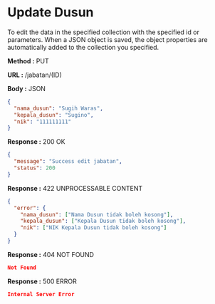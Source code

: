 
# Update Dusun

To edit the data in the specified collection with the specified id or parameters.
When a JSON object is saved, the object properties are automatically added to the collection you specified.

**Method :** <Badge variant="info">PUT</Badge>

**URL :** <Badge variant="dark">/jabatan/(ID)</Badge>

**Body :** <Badge variant="purple">JSON</Badge>

```json
{
  "nama_dusun": "Sugih Waras",
  "kepala_dusun": "Sugino",
  "nik": "111111111"
}
```

**Response :** <BadgeOutline variant="success">200 OK</BadgeOutline>

```json
{
  "message": "Success edit jabatan",
  "status": 200
}
```

**Response :** <BadgeOutline variant="info">422 UNPROCESSABLE CONTENT</BadgeOutline>

```json
{
  "error": {
    "nama_dusun": ["Nama Dusun tidak boleh kosong"],
    "kepala_dusun": ["Kepala Dusun tidak boleh kosong"],
    "nik": ["NIK Kepala Dusun tidak boleh kosong"]
  }
}
```

**Response :** <BadgeOutline variant="warning">404 NOT FOUND</BadgeOutline>

```json
Not Found
```

**Response :** <BadgeOutline variant="danger">500 ERROR</BadgeOutline>

```json
Internal Server Error
```
